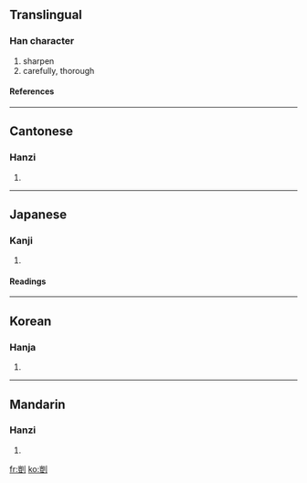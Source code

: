 {{see|剀}}

==Translingual==
===Han character===
{{Han char|rn=18|rad=刀|as=10|sn=12|four=2210<sub>0</sub>|canj=山廿中弓 (UTLN)}}
# sharpen
# carefully, thorough
====References====
{{Han ref|kx=0142.450|dkj=02122|dj=0323.080|hdz=10350.070|uh=5274|ud=21108|bh=B3CF|bd=46031}}
----
==Cantonese==
===Hanzi===
{{yue-hanzi|jyut=|y=hoi2}}
# {{defn|Cantonese}}
----
==Japanese==
===Kanji===
{{ja-kanji|grade=|rs=刀10}}
# {{defn|Japanese}} 
====Readings====
{{ja-readings|on=[[がい]] (gai), [[かい]] (kai)|kun=[[きる]] (kiru), [[こする]] (kosuru)}}
----
==Korean==
===Hanja===
{{ko-hanja|hangeul=개|rv=gae|mr=kae}}
# {{defn|Korean}}
----
==Mandarin==
===Hanzi===
{{cmn-hanzi|sim=剀|pin=[[kǎi]] ([[kai3]])|wg=k'ai<sup>3</sup>}}
# {{defn|Mandarin}}

[[fr:剴]]
[[ko:剴]]